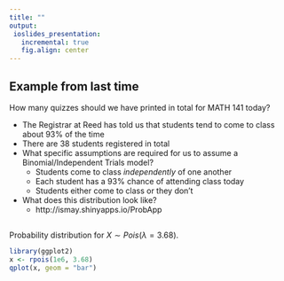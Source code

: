 ```yaml
---
title: ""
output:
 ioslides_presentation:
   incremental: true
   fig.align: center
---
```


## Example from last time {.build}

How many quizzes should we have printed in total for MATH 141 today?

- The Registrar at Reed has told us that students tend to come to class about 93% of the time
- There are 38 students registered in total
- What specific assumptions are required for us to assume a Binomial/Independent Trials model?
    - Students come to class _independently_ of one another
    - Each student has a 93% chance of attending class today
    - Students either come to class or they don't
- What does this distribution look like?
    - http://ismay.shinyapps.io/ProbApp
    
    
## 

Probability distribution for $X \sim Pois(\lambda = 3.68)$.

```r
library(ggplot2)
x <- rpois(1e6, 3.68)
qplot(x, geom = "bar")
```

